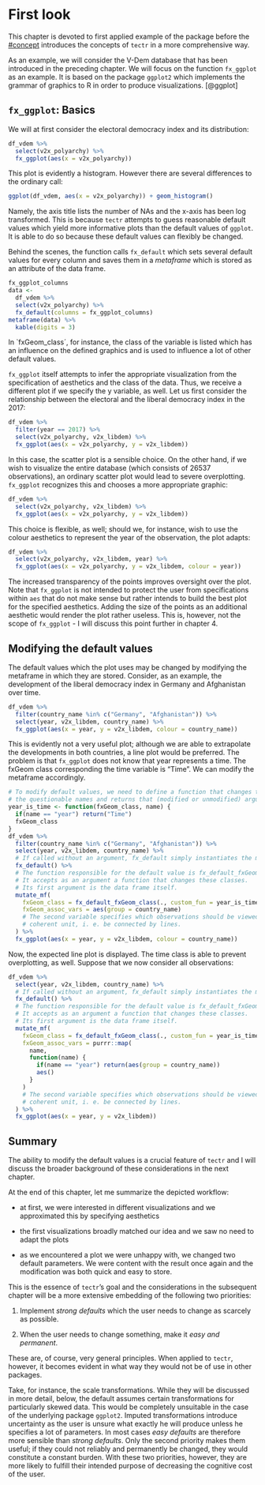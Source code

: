 # First look

This chapter is devoted to first applied example of the package before the 
[#concept](fourth chapter) introduces the concepts of `tectr` in a more comprehensive way.

As an example, we will consider the V-Dem database that has been introduced in the preceding chapter. We will focus on the function `fx_ggplot` as an example. It is based on the package `ggplot2` which implements the grammar of graphics to R in order to produce visualizations. [@ggplot]

## `fx_ggplot`: Basics

We will at first consider the electoral democracy index and its distribution:

```r
df_vdem %>% 
  select(v2x_polyarchy) %>% 
  fx_ggplot(aes(x = v2x_polyarchy))
```

This plot is evidently a histogram. However there are several differences to the ordinary call:

```r
ggplot(df_vdem, aes(x = v2x_polyarchy)) + geom_histogram()
```

Namely, the axis title lists the number of NAs and the x-axis has been log transformed. This is because `tectr` attempts to guess reasonable default values which yield more informative plots than the default values of `ggplot`. It is able to do so because these default values can flexibly be changed.

Behind the scenes, the function calls `fx_default` which sets several default values for every column and saves them in a *metaframe* which is stored as an attribute of the data frame.

```r
fx_ggplot_columns
data <- 
  df_vdem %>% 
  select(v2x_polyarchy) %>% 
  fx_default(columns = fx_ggplot_columns)
metaframe(data) %>% 
  kable(digits = 3)
```

In `fxGeom_class´, for instance, the class of the variable is listed which has an influence on the defined graphics and is used to influence a lot of other default values.

`fx_ggplot` itself attempts to infer the appropriate visualization from the specification of aesthetics and the class of the data. Thus, we receive a different plot if we specify the y variable, as well. Let us first consider the relationship between the electoral and the liberal democracy index in the 2017:

```r
df_vdem %>% 
  filter(year == 2017) %>% 
  select(v2x_polyarchy, v2x_libdem) %>% 
  fx_ggplot(aes(x = v2x_polyarchy, y = v2x_libdem))
```

In this case, the scatter plot is a sensible choice. On the other hand, if we wish to visualize the entire database (which consists of 26537 observations), an ordinary scatter plot would lead to severe overplotting. `fx_ggplot` recognizes this and chooses a more appropriate graphic:

```r
df_vdem %>% 
  select(v2x_polyarchy, v2x_libdem) %>% 
  fx_ggplot(aes(x = v2x_polyarchy, y = v2x_libdem))
```

This choice is flexible, as well; should we, for instance, wish to use the colour aesthetics to represent the year of the observation, the plot adapts:

```r
df_vdem %>% 
  select(v2x_polyarchy, v2x_libdem, year) %>% 
  fx_ggplot(aes(x = v2x_polyarchy, y = v2x_libdem, colour = year))
```

The increased transparency of the points improves oversight over the plot. Note that `fx_ggplot` is not intended to protect the user from specifications within `aes` that do not make sense but rather intends to build the best plot for the specified aesthetics. Adding the size of the points as an additional aesthetic would render the plot rather useless. This is, however, not the scope of `fx_ggplot` - I will discuss this point further in chapter 4.

## Modifying the default values

The default values which the plot uses may be changed by modifying the metaframe in which they are stored. Consider, as an example, the development of the liberal democracy index in Germany and Afghanistan over time.

```r
df_vdem %>% 
  filter(country_name %in% c("Germany", "Afghanistan")) %>% 
  select(year, v2x_libdem, country_name) %>% 
  fx_ggplot(aes(x = year, y = v2x_libdem, colour = country_name))
```

This is evidently not a very useful plot; although we are able to extrapolate the developments in both countries, a line plot would be preferred. The problem is that `fx_ggplot` does not know that year represents a time. The fxGeom class corresponding the time variable is "Time". We can modify the metaframe accordingly.

```r
# To modify default values, we need to define a function that changes the fxGeom_class of 
# the questionable names and returns that (modified or unmodified) argument.
year_is_time <- function(fxGeom_class, name) {
  if(name == "year") return("Time")
  fxGeom_class
}
df_vdem %>% 
  filter(country_name %in% c("Germany", "Afghanistan")) %>% 
  select(year, v2x_libdem, country_name) %>% 
  # If called without an argument, fx_default simply instantiates the metaframe with the names.
  fx_default() %>% 
  # The function responsible for the default value is fx_default_fxGeom_class. 
  # It accepts as an argument a function that changes these classes.
  # Its first argument is the data frame itself.
  mutate_mf(
    fxGeom_class = fx_default_fxGeom_class(., custom_fun = year_is_time), 
    fxGeom_assoc_vars = aes(group = country_name) 
    # The second variable specifies which observations should be viewed as a instances of a 
    # coherent unit, i. e. be connected by lines.
  ) %>% 
  fx_ggplot(aes(x = year, y = v2x_libdem, colour = country_name))
```

Now, the expected line plot is displayed. The time class is able to prevent overplotting, as well. Suppose that we now consider all observations: 

```r
df_vdem %>% 
  select(year, v2x_libdem, country_name) %>% 
  # If called without an argument, fx_default simply instantiates the metaframe with the names.
  fx_default() %>% 
  # The function responsible for the default value is fx_default_fxGeom_class. 
  # It accepts as an argument a function that changes these classes.
  # Its first argument is the data frame itself.
  mutate_mf(
    fxGeom_class = fx_default_fxGeom_class(., custom_fun = year_is_time), 
    fxGeom_assoc_vars = purrr::map(
      name, 
      function(name) {
        if(name == "year") return(aes(group = country_name))
        aes()
      }
    )
    # The second variable specifies which observations should be viewed as a instances of a 
    # coherent unit, i. e. be connected by lines.
  ) %>% 
  fx_ggplot(aes(x = year, y = v2x_libdem))
```

## Summary

The ability to modify the default values is a crucial feature of `tectr` and I will discuss the broader background of these considerations in the next chapter.

At the end of this chapter, let me summarize the depicted workflow:

* at first, we were interested in different visualizations and we approximated this by specifying aesthetics

* the first visualizations broadly matched our idea and we saw no need to adapt the plots

* as we encountered a plot we were unhappy with, we changed two default parameters. We were content with the result once again and the modification was both quick and easy to store.

This is the essence of `tectr`'s goal and the considerations in the subsequent chapter will be a more extensive embedding of the following two priorities: 

1. Implement *strong defaults* which the user needs to change as scarcely as possible.

2. When the user needs to change something, make it *easy and permanent*.

These are, of course, very general principles. When applied to `tectr`, however, it becomes evident in what way they would not be of use in other packages. 

Take, for instance, the scale transformations. While they will be discussed in more detail, below, the default assumes certain transformations for particularly skewed data. This would be completely unsuitable in the case of the underlying package `ggplot2`. Imputed transformations introduce uncertainty as the user is unsure what exactly he will produce unless he specifies a lot of parameters. In most cases *easy defaults* are therefore more sensible than *strong defaults*. Only the second priority makes them useful; if they could not reliably and permanently be changed, they would constitute a constant burden. With these two priorities, however, they are more likely to fulfill their intended purpose of decreasing the cognitive cost of the user. 